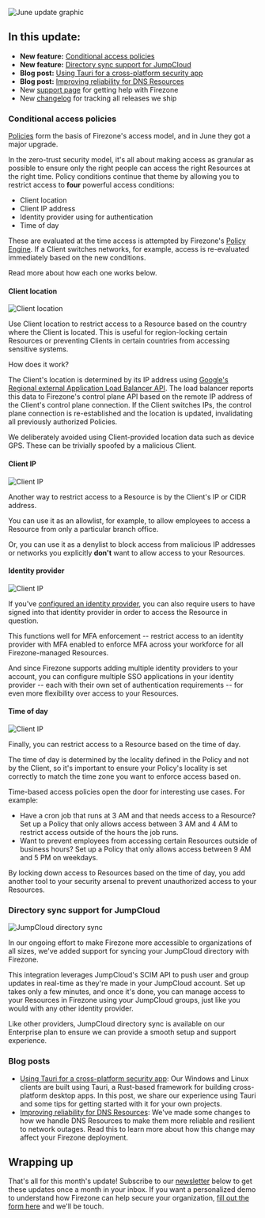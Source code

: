 
<Image
  src="/images/blog/jun-2024-update/jun-24-update.png"
  alt="June update graphic"
  width={400}
  height={400}
  className="mx-auto shadow rounded"
/>

## In this update:

- **New feature:** [Conditional access policies](#conditional-access-policies)
- **New feature:**
  [Directory sync support for JumpCloud](#directory-sync-support-for-jumpcloud)
- **Blog post:**
  [Using Tauri for a cross-platform security app](/blog/using-tauri)
- **Blog post:**
  [Improving reliability for DNS Resources](/blog/improving-reliability-for-dns-resources)
- New [support page](/support) for getting help with Firezone
- New [changelog](/changelog) for tracking all releases we ship

### Conditional access policies

[Policies](/kb/deploy/policies) form the basis of Firezone's access model, and
in June they got a major upgrade.

In the zero-trust security model, it's all about making access as granular as
possible to ensure only the right people can access the right Resources at the
right time. Policy conditions continue that theme by allowing you to restrict
access to **four** powerful access conditions:

- Client location
- Client IP address
- Identity provider using for authentication
- Time of day

These are evaluated at the time access is attempted by Firezone's
[Policy Engine](/kb/architecture/core-components#policy-engine). If a Client
switches networks, for example, access is re-evaluated immediately based on the
new conditions.

Read more about how each one works below.

#### Client location

<Image
  src="/images/blog/jun-2024-update/client_location.png"
  alt="Client location"
  width={600}
  height={600}
  className="rounded shadow"
/>

Use Client location to restrict access to a Resource based on the country where
the Client is located. This is useful for region-locking certain Resources or
preventing Clients in certain countries from accessing sensitive systems.

How does it work?

The Client's location is determined by its IP address using
[Google's Regional external Application Load Balancer API](https://cloud.google.com/load-balancing/docs/https).
The load balancer reports this data to Firezone's control plane API based on the
remote IP address of the Client's control plane connection. If the Client
switches IPs, the control plane connection is re-established and the location is
updated, invalidating all previously authorized Policies.

We deliberately avoided using Client-provided location data such as device GPS.
These can be trivially spoofed by a malicious Client.

#### Client IP

<Image
  src="/images/blog/jun-2024-update/client_ip.png"
  alt="Client IP"
  width={600}
  height={600}
  className="rounded shadow"
/>

Another way to restrict access to a Resource is by the Client's IP or CIDR
address.

You can use it as an allowlist, for example, to allow employees to access a
Resource from only a particular branch office.

Or, you can use it as a denylist to block access from malicious IP addresses or
networks you explicitly **don't** want to allow access to your Resources.

#### Identity provider

<Image
  src="/images/blog/jun-2024-update/client_idp.png"
  alt="Client IP"
  width={600}
  height={600}
  className="rounded shadow"
/>

If you've [configured an identity provider](/kb/authenticate), you can also
require users to have signed into that identity provider in order to access the
Resource in question.

This functions well for MFA enforcement -- restrict access to an identity
provider with MFA enabled to enforce MFA across your workforce for all
Firezone-managed Resources.

And since Firezone supports adding multiple identity providers to your account,
you can configure multiple SSO applications in your identity provider -- each
with their own set of authentication requirements -- for even more flexibility
over access to your Resources.

#### Time of day

<Image
  src="/images/blog/jun-2024-update/client_tod.png"
  alt="Client IP"
  width={600}
  height={600}
  className="rounded shadow"
/>

Finally, you can restrict access to a Resource based on the time of day.

The time of day is determined by the locality defined in the Policy and not by
the Client, so it's important to ensure your Policy's locality is set correctly
to match the time zone you want to enforce access based on.

Time-based access policies open the door for interesting use cases. For example:

- Have a cron job that runs at 3 AM and that needs access to a Resource? Set up
  a Policy that only allows access between 3 AM and 4 AM to restrict access
  outside of the hours the job runs.
- Want to prevent employees from accessing certain Resources outside of business
  hours? Set up a Policy that only allows access between 9 AM and 5 PM on
  weekdays.

By locking down access to Resources based on the time of day, you add another
tool to your security arsenal to prevent unauthorized access to your Resources.

### Directory sync support for JumpCloud

<Image
  src="/images/blog/jun-2024-update/jump_dir_sync.png"
  alt="JumpCloud directory sync"
  width={400}
  height={400}
  className="rounded shadow"
/>

In our ongoing effort to make Firezone more accessible to organizations of all
sizes, we've added support for syncing your JumpCloud directory with Firezone.

This integration leverages JumpCloud's SCIM API to push user and group updates
in real-time as they're made in your JumpCloud account. Set up takes only a few
minutes, and once it's done, you can manage access to your Resources in Firezone
using your JumpCloud groups, just like you would with any other identity
provider.

Like other providers, JumpCloud directory sync is available on our Enterprise
plan to ensure we can provide a smooth setup and support experience.

### Blog posts

- [Using Tauri for a cross-platform security app](/blog/using-tauri): Our
  Windows and Linux clients are built using Tauri, a Rust-based framework for
  building cross-platform desktop apps. In this post, we share our experience
  using Tauri and some tips for getting started with it for your own projects.
- [Improving reliability for DNS Resources](/blog/improving-reliability-for-dns-resources):
  We've made some changes to how we handle DNS Resources to make them more
  reliable and resilient to network outages. Read this to learn more about how
  this change may affect your Firezone deployment.

## Wrapping up

That's all for this month's update! Subscribe to our
[newsletter](/product/newsletter) below to get these updates once a month in
your inbox. If you want a personalized demo to understand how Firezone can help
secure your organization, [fill out the form here](/contact/sales) and we'll be
touch.
